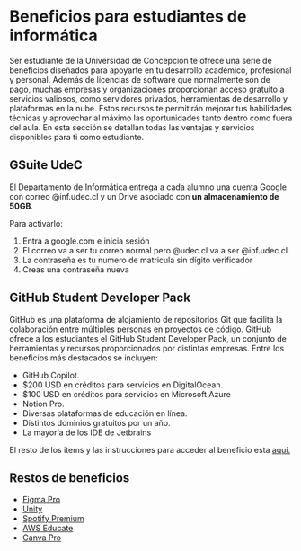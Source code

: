 # Beneficios para estudiantes de informática
Ser estudiante de la Universidad de Concepción te ofrece una serie de beneficios diseñados para apoyarte en tu desarrollo académico, profesional y personal. Además de licencias de software que normalmente son de pago, muchas empresas y organizaciones proporcionan acceso gratuito a servicios valiosos, como servidores privados, herramientas de desarrollo y plataformas en la nube. Estos recursos te permitirán mejorar tus habilidades técnicas y aprovechar al máximo las oportunidades tanto dentro como fuera del aula. En esta sección se detallan todas las ventajas y servicios disponibles para ti como estudiante.

## GSuite UdeC

El Departamento de Informática entrega a cada alumno una cuenta Google con correo @inf.udec.cl y un Drive asociado con **un almacenamiento de 50GB**.

Para activarlo:

1. Entra a google.com e inicia sesión
2. El correo va a ser tu correo normal pero @udec.cl va a ser @inf.udec.cl
3. La contraseña es tu numero de matricula sin dígito verificador
4. Creas una contraseña nueva


## GitHub Student Developer Pack

GitHub es una plataforma de alojamiento de repositorios Git que facilita la colaboración entre múltiples personas en proyectos de código. GitHub ofrece a los estudiantes el GitHub Student Developer Pack, un conjunto de herramientas y recursos proporcionados por distintas empresas. Entre los beneficios más destacados se incluyen:

* GitHub Copilot.
* $200 USD en créditos para servicios en DigitalOcean.
* $100 USD en créditos para servicios en Microsoft Azure
* Notion Pro.
* Diversas plataformas de educación en línea.
* Distintos dominios gratuitos por un año. 
* La mayoría de los IDE de Jetbrains

El resto de los items y las instrucciones para acceder al beneficio esta [aquí.](https://education.github.com/pack/)

## Restos de beneficios
* [Figma Pro](https://www.figma.com/education/)
* [Unity](https://unity.com/es/products/unity-student)
* [Spotify Premium](https://www.spotify.com/cl/student/)
* [AWS Educate](https://aws.amazon.com/es/education/awseducate/)
* [Canva Pro](https://www.canva.com/es_mx/educacion/estudiantes/) 

